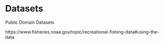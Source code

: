 # Datasets {-}

Public Domain Datasets

https://www.fisheries.noaa.gov/topic/recreational-fishing-data#using-the-data